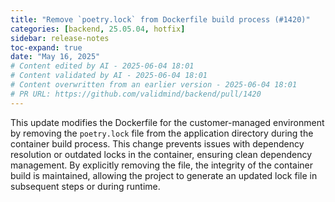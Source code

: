 ```yaml
---
title: "Remove `poetry.lock` from Dockerfile build process (#1420)"
categories: [backend, 25.05.04, hotfix]
sidebar: release-notes
toc-expand: true
date: "May 16, 2025"
# Content edited by AI - 2025-06-04 18:01
# Content validated by AI - 2025-06-04 18:01
# Content overwritten from an earlier version - 2025-06-04 18:01
# PR URL: https://github.com/validmind/backend/pull/1420
---
```


This update modifies the Dockerfile for the customer-managed environment by removing the `poetry.lock` file from the application directory during the container build process. This change prevents issues with dependency resolution or outdated locks in the container, ensuring clean dependency management. By explicitly removing the file, the integrity of the container build is maintained, allowing the project to generate an updated lock file in subsequent steps or during runtime.